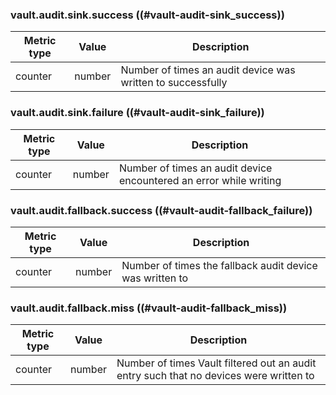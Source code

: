 ### vault.audit.sink.success ((#vault-audit-sink_success))

| Metric type | Value  | Description                                                 |
|-------------|--------|-------------------------------------------------------------|
| counter     | number | Number of times an audit device was written to successfully |

### vault.audit.sink.failure ((#vault-audit-sink_failure))

| Metric type | Value  | Description                                                        |
|-------------|--------|--------------------------------------------------------------------|
| counter     | number | Number of times an audit device encountered an error while writing |

### vault.audit.fallback.success ((#vault-audit-fallback_failure))

| Metric type | Value  | Description                                              |
|-------------|--------|----------------------------------------------------------|
| counter     | number | Number of times the fallback audit device was written to |

### vault.audit.fallback.miss ((#vault-audit-fallback_miss))

| Metric type | Value  | Description                                                                            |
|-------------|--------|----------------------------------------------------------------------------------------|
| counter     | number | Number of times Vault filtered out an audit entry such that no devices were written to |
